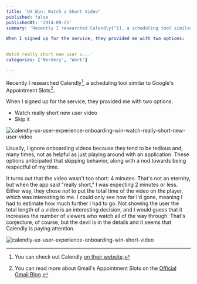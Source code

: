 ```yaml
---
title: 'UX Win: Watch a Short Video'
published: false
publishedAt: '2014-09-25'
summary: 'Recently I researched Calendly[^1], a scheduling tool similar to Google's Appointment Slots[^2]. 

When I signed up for the service, they provided me with two options: 


Watch really short new user v...'
categories: ['Nerdery', 'Work']

---
```


Recently I researched Calendly[^1], a scheduling tool similar to Google's Appointment Slots[^2].

When I signed up for the service, they provided me with two options:

-   Watch really short new user video
-   Skip it

<Image src="/images/blog/ux-win-watch-a-short-video/f6b28-calendly-ux-user-experience-onboarding-win-watch-really-short-new-user-video.png" alt="calendly-ux-user-experience-onboarding-win-watch-really-short-new-user-video" width={800} height={600} />

Usually, I ignore onboarding videos because they tend to be tedious and, many times, not as helpful as just playing around with an application. These options anticipated that skipping behavior, along with a nod towards being respectful of my time.

It turns out that the video wasn't too short: 4 minutes. That's not an eternity, but when the app said "really short," I was expecting 2 minutes or less. Either way, they chose *not* to put the total time of the video on the player, which was interesting to me. I could only see how far I'd gone, meaning I had to estimate how much further I had to go. Not showing the user the total length of a video is an interesting decision, and I would guess that it increases the number of viewers who watch all of the way through. That's conjecture, of course, but the devil is in the details and it seems that Calendly is paying attention.

<Image src="/images/blog/ux-win-watch-a-short-video/86686-calendly-ux-user-experience-onboarding-win-short-video.png" alt="calendly-ux-user-experience-onboarding-win-short-video" width={800} height={600} />

[^1]: You can check out Calendly [on their website](http://calendly.com/).



[^2]: You can read more about Gmail's Appointment Slots on the [Official Gmail Blog](http://gmailblog.blogspot.com/2011/06/introducing-appointment-slots-in-google.html).
